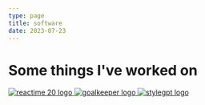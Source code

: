 ```yaml
---
type: page
title: software
date: 2023-07-23
---
```


# Some things I've worked on


<div class='logo-div product'>
    <a href="https://github.com/open-source-labs/reactime" class='app'>
    <Image
      src="/logos/reactime_20.png"
      alt="reactime 20 logo"
      width={300}
      height={300}
      priority
      className="next-image logo"
    />
    </a>
    <a href="https://github.com/Proactive-Programmers/goalvault" class='app'>
    <Image
      src="/logos/goal_keeper.png"
      alt="goalkeeper logo"
      width={300}
      height={300}
      priority
      className="next-image logo"
    />
    </a>
    <a href="https://github.com/StyleGPT "class='app' >
    <Image
      src="/logos/style_gpt.png"
      alt="stylegpt logo"
      width={300}
      height={300}
      priority
      className="next-image logo"
    />
    </a>

</div>